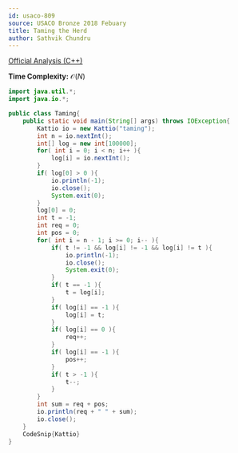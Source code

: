 ```yaml
---
id: usaco-809
source: USACO Bronze 2018 Febuary
title: Taming the Herd
author: Sathvik Chundru
---
```


[Official Analysis (C++)](http://www.usaco.org/current/data/sol_taming_bronze_feb18.html)

**Time Complexity:** $\mathcal{O}(N)$

<LanguageSection>

<JavaSection>
	
```java
import java.util.*;
import java.io.*;

public class Taming{
	public static void main(String[] args) throws IOException{
		Kattio io = new Kattio("taming");
		int n = io.nextInt();
		int[] log = new int[100000];
		for( int i = 0; i < n; i++ ){
			log[i] = io.nextInt();
		}
		if( log[0] > 0 ){
			io.println(-1);
			io.close();
			System.exit(0);
		}
		log[0] = 0;
		int t = -1;
		int req = 0;
		int pos = 0;
		for( int i = n - 1; i >= 0; i-- ){
			if( t != -1 && log[i] != -1 && log[i] != t ){
				io.println(-1);
				io.close();
				System.exit(0);
			}
			if( t == -1 ){
				t = log[i];
			}
			if( log[i] == -1 ){
				log[i] = t;
			}
			if( log[i] == 0 ){
				req++;
			}
			if( log[i] == -1 ){
				pos++;
			}
			if( t > -1 ){
				t--;
			}
		}
		int sum = req + pos;
		io.println(req + " " + sum);
		io.close();
	}
	CodeSnip{Kattio}
}
```
				 
</JavaSection>

</LanguageSection>
